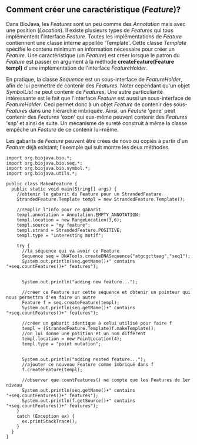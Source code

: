 == Comment créer une caractéristique (''Feature'')? ==

Dans BioJava, les ''Features'' sont un peu comme des ''Annotation'' mais avec une position (''Location''). Il existe plusieurs types de ''Features'' qui tous implémentent l'interface ''Feature''. Toutes les implémentations de ''Feature'' contiennent une classe interne appellée 'Template'. Cette classe ''Template'' spécifie le contenu minimum en information nécessaire pour créer un ''Feature''. Une caractéristique (un ''Feature'') est créer lorsque le patron du ''Feature'' est passer en argument à la méthode '''createFeature(Feature templ)''' d'une implémentation de l'interface ''FeatureHolder''.

En pratique, la classe ''Sequence'' est un sous-interface de ''FeatureHolder'', afin de lui permettre de contenir des ''Features''. Noter cependant qu'un objet ''SymbolList'' ne peut contenir de ''Features''. Une autre particuliarité intéressante est le fait que l'interface ''Feature'' est aussi un sous-interface de ''FeatureHolder''. Ceci permet donc à un objet ''Feature'' de contenir des sous-''Features'' dans une hiérarchie imbriquée. Ainsi, un ''Feature'' 'gene' peut contenir des ''Features'' 'exon' qui eux-même peuvent contenir des ''Features'' 'snp' et ainsi de suite. Un mécanisme de sureté construit à même la classe empêche un ''Feature'' de ce contenir lui-même.

Les gabarits de ''Feature'' peuvent être crées de novo ou copiés à partir d'un ''Feature'' déjà existant; l'exemple qui suit montre les deux méthodes.

<pre>
import org.biojava.bio.*;
import org.biojava.bio.seq.*;
import org.biojava.bio.symbol.*;
import org.biojava.utils.*;

public class MakeAFeature {
  public static void main(String[] args) {
    //obtenir le gabarit du Feature pour un StrandedFeature
    StrandedFeature.Template templ = new StrandedFeature.Template();

    //remplir l"info pour ce gabarit
    templ.annotation = Annotation.EMPTY_ANNOTATION;
    templ.location = new RangeLocation(3,6);
    templ.source = "my feature";
    templ.strand = StrandedFeature.POSITIVE;
    templ.type = "interesting motif";

    try {
      //la séquence qui va avoir ce Feature
      Sequence seq = DNATools.createDNASequence("atgcgcttaag","seq1");
      System.out.println(seq.getName()+" contains "+seq.countFeatures()+" features");


      System.out.println("adding new feature...");

      //créer ce Feature sur cette séquence et obtenir un pointeur qui nous permettra d'en faire un autre
      Feature f = seq.createFeature(templ);
      System.out.println(seq.getName()+" contains "+seq.countFeatures()+" features");

      //créer un gabarit identique à celui utilisé pour faire f
      templ = (StrandedFeature.Template)f.makeTemplate();
      //on lui donne une position et un nom différent
      templ.location = new PointLocation(4);
      templ.type = "point mutation";


      System.out.println("adding nested feature...");
      //ajouter ce nouveau Feature comme imbriqué dans f
      f.createFeature(templ);

      //observer que countFeatures() ne compte que les Features de 1er niveau
      System.out.println(seq.getName()+" contains "+seq.countFeatures()+" features");
      System.out.println(f.getSource()+" contains "+seq.countFeatures()+" features");
    }
    catch (Exception ex) {
      ex.printStackTrace();
    }
  }
}
</pre>